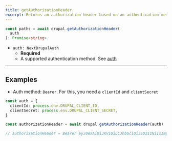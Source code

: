 ```yaml
---
title: getAuthorizationHeader
excerpt: Returns an authorization header based on an authentication method.
---
```


```ts
const paths = await drupal.getAuthorizationHeader(
  auth
): Promise<string>
```

- `auth: NextDrupalAuth`
  - **Required**
  - A supported authentication method. See [auth](/docs/authentication)

---

## Examples

- Auth method: `Bearer`. For this, you need a `clientId` and `clientSecret`

```ts
const auth = {
  clientId: process.env.DRUPAL_CLIENT_ID,
  clientSecret: process.env.DRUPAL_CLIENT_SECRET,
}

const authorizationHeader = await drupal.getAuthorizationHeader(auth)

// authorizationHeader = Bearer eyJ0eXAiOiJKV1QiLCJhbGciOiJSUzI1NiIsImp0aSI6IjM .........
```
